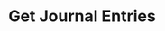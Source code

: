 ---
title: "Get Journal Entries"
openapi: "GET /v0/journal-entries"
description: "Get all journal entries for the instance."
---
